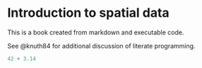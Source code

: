 # Introduction to spatial data

This is a book created from markdown and executable code.

See @knuth84 for additional discussion of literate programming.

```r
42 + 3.14
```
